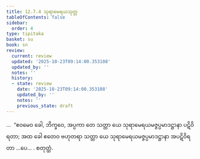 ```yaml
---
title: 12.7.4 သုရာမေရယသုတ္တ
tableOfContents: false
sidebar:
  order: 4
type: tipitaka
basket: su
book: sn
review:
  current: review
  updated: '2025-10-23T09:14:00.353108'
  updated_by: ''
  notes: ''
  history:
  - state: review
    date: '2025-10-23T09:14:00.353108'
    updated_by: ''
    notes: ''
    previous_state: draft
---
```



<ReviewStatus review={frontmatter.review} showDetails={true} />

<HypothesisAnnotation frontmatter={frontmatter} />

<DynamicBreadcrumb />

<Division number="1134" book="sn" e="ch" v="18" p="449">

<Paragraph number="2442" book="sn">
…  “ဧဝမေဝ ခေါ, ဘိက္ခဝေ, အပ္ပကာ တေ သတ္တာ ယေ သုရာမေရယမဇ္ဇပ္ပမာဒဋ္ဌာနာ ပဋိဝိရတာ; အထ ခေါ ဧတေဝ ဗဟုတရာ သတ္တာ ယေ သုရာမေရယမဇ္ဇပ္ပမာဒဋ္ဌာနာ အပဋိဝိရတာ …ပေ… .

</Paragraph>
</Division>

<Paragraph number="2443" type="center" book="sn">
စတုတ္ထံ.
</Paragraph>